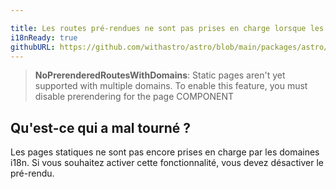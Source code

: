 ```yaml
---

title: Les routes pré-rendues ne sont pas prises en charge lorsque les domaines d'internationalisation sont activés.
i18nReady: true
githubURL: https://github.com/withastro/astro/blob/main/packages/astro/src/core/errors/errors-data.ts
---
```


> **NoPrerenderedRoutesWithDomains**: Static pages aren't yet supported with multiple domains. To enable this feature, you must disable prerendering for the page COMPONENT

## Qu'est-ce qui a mal tourné ?
Les pages statiques ne sont pas encore prises en charge par les domaines i18n. Si vous souhaitez activer cette fonctionnalité, vous devez désactiver le pré-rendu.
